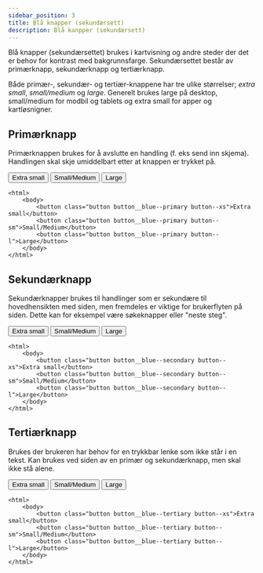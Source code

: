```yaml
---
sidebar_position: 3
title: Blå knapper (sekundærsett)
description: Blå kanpper (sekundærsett)
---
```


Blå knapper (sekundærsettet) brukes i kartvisning og andre steder der det er behov for kontrast med bakgrunnsfarge.
Sekundærsettet består av primærknapp, sekundærknapp og tertiærknapp.

Både primær-, sekundær- og tertiær-knappene har tre ulike størrelser; _extra small_, _small/medium_ og _large_.
Generelt brukes large på desktop, small/medium for modbil og tablets og extra small for apper og kartløsnigner. 


## Primærknapp

Primærknappen brukes for å avslutte en handling (f. eks send inn skjema). Handlingen skal skje umiddelbart etter at knappen er trykket på.

<button class="button button__blue--primary button--xs">Extra small</button>
<button class="button button__blue--primary button--sm">Small/Medium</button>
<button class="button button__blue--primary button--l">Large</button>

```markup
<html>
    <body>
        <button class="button button__blue--primary button--xs">Extra small</button>
        <button class="button button__blue--primary button--sm">Small/Medium</button>
        <button class="button button__blue--primary button--l">Large</button>
    </body>
</html>
```



## Sekundærknapp
Sekundærknapper brukes til handlinger som er sekundære til hovedhensikten med siden, men fremdeles er viktige for brukerflyten på siden. 
Dette kan for eksempel være søkeknapper eller "neste steg".

<button class="button button__blue--secondary button--xs">Extra small</button>
<button class="button button__blue--secondary button--sm">Small/Medium</button>
<button class="button button__blue--secondary button--l">Large</button>

```markup
<html>
    <body>
        <button class="button button__blue--secondary button--xs">Extra small</button>
        <button class="button button__blue--secondary button--sm">Small/Medium</button>
        <button class="button button__blue--secondary button--l">Large</button>
    </body>
</html>
```


## Tertiærknapp
Brukes der brukeren har behov for en trykkbar lenke som ikke står i en tekst. 
Kan brukes ved siden av en primær og sekundærknapp, men skal ikke stå alene.


<button class="button button__blue--tertiary button--xs">Extra small</button>
<button class="button button__blue--tertiary button--sm">Small/Medium</button>
<button class="button button__blue--tertiary button--l">Large</button>


```markup
<html>
    <body>
        <button class="button button__blue--tertiary button--xs">Extra small</button>
        <button class="button button__blue--tertiary button--sm">Small/Medium</button>
        <button class="button button__blue--tertiary button--l">Large</button>
    </body>
</html>
```


